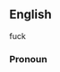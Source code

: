 ==English==
{{wikipedia}}

fuck

===Pronoun===
{{en-pron|the singular and plural [[objective case]] of|who}}
